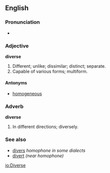 ==English==
===Pronunciation===
*{{audio|en-us-diverse.ogg|Audio (US)}}

===Adjective===
'''diverse'''
# Different; unlike; dissimilar; distinct; separate.
# Capable of various forms; multiform.

====Antonyms====
*[[homogeneous]]

===Adverb===
'''diverse'''
# In different directions; diversely.

===See also===
*[[divers]] ''homophone in some dialects''
*[[divert]] ''(near homophone)''

[[io:Diverse]]
